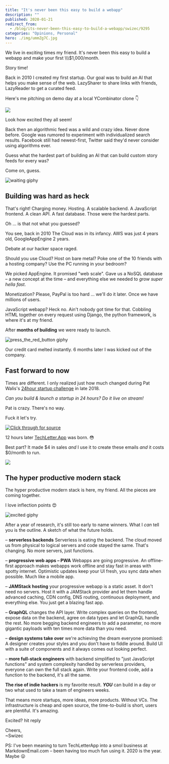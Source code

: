 ```yaml
---
title: "It's never been this easy to build a webapp"
description: ""
published: 2020-01-21
redirect_from:
  - /blog/its-never-been-this-easy-to-build-a-webapp/swizec/9295
categories: "Opinions, Personal"
hero: ./img/ummZg7C.jpg
---
```


We live in exciting times my friend. It's never been this easy to build a webapp and make your first \\\\\\\$1,000/month.

Story time!

Back in 2010 I created my first startup. Our goal was to build an AI that helps you make sense of the web. LazySharer to share links with friends, LazyReader to get a curated feed.

Here's me pitching on demo day at a local YCombinator clone 👇

![](./img/ummZg7C.jpg)

Look how excited they all seem!

Back then an algorithmic feed was a wild and crazy idea. Never done before. Google was rumored to experiment with individualized search results. Facebook still had newest-first, Twitter said they'd never consider using algorithms ever.

Guess what the hardest part of building an AI that can build custom story feeds for every was?

Come on, guess.

![waiting giphy](./img/media-QBd2kLB5qDmysEXre9-giphy.gif)

## Building was hard as heck

That's right! Charging money. Hosting. A scalable backend. A JavaScript frontend. A clean API. A fast database. Those were the hardest parts.

Oh ... is that not what you guessed?

You see, back in 2010 The Cloud was in its infancy. AWS was just 4 years old, GoogleAppEngine 2 years.

Debate at our hacker space raged.

Should you use Cloud? Host on bare metal? Poke one of the 10 friends with a hosting company? Use the PC running in your bedroom?

We picked AppEngine. It promised "web scale". Gave us a NoSQL database – a new concept at the time – and everything else we needed to _grow super hella fast_.

Monetization? Please, PayPal is too hard ... we'll do it later. Once we have millions of users.

JavaScript webapp? Heck no. Ain't nobody got time for that. Cobbling HTML together on every request using Django, the python framework, is where it's at my friend.

After **months of building** we were ready to launch.

![press_the_red_button giphy](./img/media-ZEr5tiKWdvpfYa2L9V-giphy-downsized-medium.gif)

Our credit card melted instantly. 6 months later I was kicked out of the company.

## Fast forward to now

Times are different. I only realized just how much changed during Pat Walis's [24hour startup challenge](https://24hrstartup.com/) in late 2018.

_Can you build & launch a startup in 24 hours? Do it live on stream!_

Pat is crazy. There's no way.

Fuck it let's try.

[![Click through for source](./img/techletter.app-screenshot-1579623605886.png)](https://www.youtube.com/watch?v=sqlC1zNYG4M)

12 hours later [TechLetter.App](https://techletter.app) was born. 😳

Best part? It made $4 in sales _and_ I use it to create these emails _and_ it costs $0/month to run.

![](./img/parrots-hd-parrot.gif)

## The hyper productive modern stack

The hyper productive modern stack is here, my friend. All the pieces are coming together.

I love inflection points 😍

![excited giphy](./img/media-xTiN0CNHgoRf1Ha7CM-giphy.gif)

After a year of research, it's still too early to name winners. What I _can_ tell you is the outline. A sketch of what the future holds.

– **serverless backends** Serverless is eating the backend. The cloud moved us from physical to logical servers and code stayed the same. That's changing. No more servers, just functions.

– **progressive web apps – PWA** Webapps are going progressive. An offline-first approach makes webapps work offline and stay fast in areas with spotty internet. Optimistic updates keep your UI fresh, you sync data when possible. Much like a mobile app.

– **JAMStack hosting** your progressive webapp is a static asset. It don't need no servers. Host it with a JAMStack provider and let them handle advanced caching, CDN config, DNS routing, continuous deployment, and everything else. You just get a blazing fast app.

– **GraphQL** changes the API layer. Write complex queries on the frontend, expose data on the backend, agree on data types and let GraphQL handle the rest. No more begging backend engineers to add a parameter, no more gigantic payloads with ten times more data than you need.

– **design systems take over** we're achieving the dream everyone promised: A designer creates your styles and you don't have to fiddle around. Build UI with a suite of components and it always comes out looking perfect.

– **more full-stack engineers** with backend simplified to "just JavaScript functions" and system complexity handled by serverless providers, everyone can own the full stack again. Write your frontend code, add a function to the backend, it's all the same.

**The rise of indie hackers** is my favorite result. **_YOU_** can build in a day or two what used to take a team of engineers weeks.

That means more startups, more ideas, more products. Without VCs. The infrastructure is cheap and open source, the time-to-build is short, users are plentiful. It's amazing.

Excited? hit reply

Cheers,  
~Swizec

PS: I've been meaning to turn TechLetterApp into a smol business at MarkdownEmail.com – been having too much fun using it. 2020 is the year. Maybe 😛
